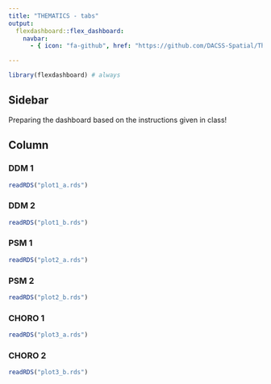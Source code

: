 ```yaml
---
title: "THEMATICS - tabs"
output:
  flexdashboard::flex_dashboard:
    navbar:
      - { icon: "fa-github", href: "https://github.com/DACSS-Spatial/The-Thematics", align: right }

---
```


```r
library(flexdashboard) # always
```

## Sidebar {.sidebar}


Preparing the dashboard based on the instructions given in class!

## Column {.tabset .tabset-fade}


### DDM 1

```r
readRDS("plot1_a.rds")
```


### DDM 2

```r
readRDS("plot1_b.rds")
```

### PSM 1

```r
readRDS("plot2_a.rds")
```

### PSM 2

```r
readRDS("plot2_b.rds")
```


### CHORO 1

```r
readRDS("plot3_a.rds")
```

### CHORO 2

```r
readRDS("plot3_b.rds")
```

